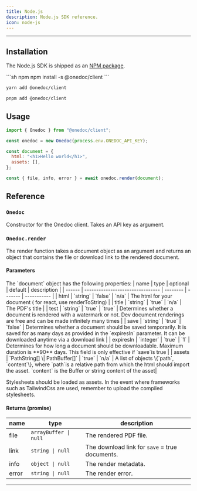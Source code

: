 ```yaml
---
title: Node.js
description: Node.js SDK reference.
icon: node-js
---
```


---

## Installation

The Node.js SDK is shipped as an [NPM package](https://www.npmjs.com/package/@onedoc/client).

<CodeGroup>
```sh npm
npm install -s @onedoc/client
```

```sh yarn
yarn add @onedoc/client
```

```sh pnpm
pnpm add @onedoc/client
```

</CodeGroup>

## Usage

```js
import { Onedoc } from "@onedoc/client";

const onedoc = new Onedoc(process.env.ONEDOC_API_KEY);

const document = {
  html: "<h1>Hello world</h1>",
  assets: [],
};

const { file, info, error } = await onedoc.render(document);
```

## Reference

### `Onedoc`

Constructor for the Onedoc client. Takes an API key as argument.

### `Onedoc.render`

The render function takes a document object as an argument and returns an object that contains the file or download link to the rendered document.

#### Parameters

<ResponseField name="document" type="object" required>
The `document` object has the following properties:
</ResponseField>
| name   | type                             | optional | default | description |
| ------ | -------------------------------- | -------- | ------- | ----------- |
| html   | `string`                         | `false`  | `n/a`   | The html for your document ( for react, use renderToString)            |
| title  | `string`                         | `true`   | `n/a`   | The PDF's title            |
| test   | `string`                         | `true`   | `true`  | Determines whether a document is rendered with a watermark or not. Dev document renderings are free and can be made infinitely many times            |
| save   | `string`                         | `true`   | `false` | Determines whether a document should be saved temporarily. It is saved for as many days as provided in the `expiresIn` parameter. It can be downloaded anytime via a download link            |
| expiresIn  | `integer`                    | `true`   | `1`     | Determines for how long a document should be downloadable. Maximum duration is **90** days. This field is only effective if `save`is true         |
| assets | `PathString[] \| PathBuffer[]`   | `true`   | `n/a`   | A list of objects \{`path`, `content`\}, where `path`is a relative path from which the html should import the asset. `content` is the Buffer or string content of the asset|

Stylesheets should be loaded as assets. In the event where frameworks such as TailwindCss are used, remember to upload the compiled stylesheets.

#### Returns (promise)

| name  | type                  | description                                    |
| ----- | --------------------- | ---------------------------------------------- |
| file  | `arrayBuffer \| null` | The rendered PDF file.                         |
| link  | `string \| null`      | The download link for `save` = true documents. |
| info  | `object \| null`      | The render metadata.                           |
| error | `string \| null`      | The render error.                              |

---
